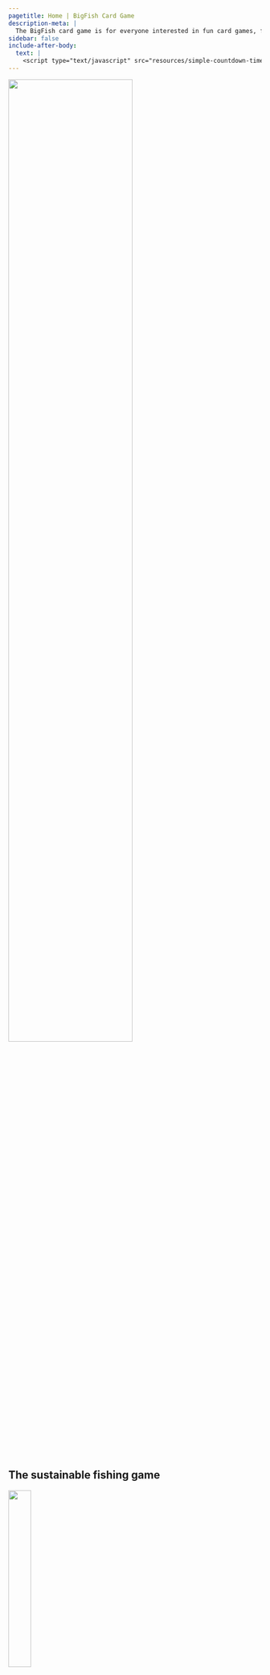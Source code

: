 ```yaml
---
pagetitle: Home | BigFish Card Game
description-meta: |
  The BigFish card game is for everyone interested in fun card games, fishing or marine life. Best for 2-5 players, suitable for ages 10+.
sidebar: false
include-after-body:
  text: |
    <script type="text/javascript" src="resources/simple-countdown-timer/dist/script.js"></script>
---
```


<!-- START SPECIAL BIGFISH BANNER SECTION -->
:::::: {.grid .justify-contents-evenly .align-items-center .column-screen .hero-img .hero-strip-homepage}
::: {.g-col-12 .g-col-md-6 .mx-4}
::: maintitle
<!-- # BigFish {.maintitle} -->
![](resources/images/BigFish_darkorange.png){width="70%"}
:::

::: new-subtitle
## The sustainable fishing game {.newsubtitle}
:::

<!-- style="font-size: 1.45em; -->
::: {.grid .justify-contents-evenly .align-items-center .text-center .new-banner-text .my-5}
::: {.g-col-6}
![](resources/icons/children-solid-orange.svg){width="30%"}

**Suitable for ages 10+**
:::

::: g-col-6
![](resources/icons/users-line-solid-orange.svg){width="30%"}

**Best for 2-5 players**
:::
:::
:::

::: {.g-col-12 .g-col-md-6 .text-center}
![](resources/images/Bigfish-logo.png){width="75%"}
:::
::::::
<!-- END SPECIAL BIGFISH BANNER SECTION -->

<!-- sets default body text of whole page slightly larger -->
:::::::::::::: homepage-p

<!-- feature text grid -->
::::::::::: {.grid .column-screen .feature-text .spacer-3em style="--bs-columns: 1;"}
The BigFish card game is for everyone interested in fun card games, fishing or marine life.

To win the game you must find the best fishing strategy to collect points from catching fish, while keeping your fishing spot healthy and protected from natural disasters and other players. 
:::::::::::

<!-- feature images grid -->
:::::: {.grid .column-screen .justify-contents-evenly .align-items-center .spacer-2em}
::: {.g-col-6 .g-col-md-4 .m-1 .text-center .img-container}
![](resources/images/PlayingGame1a-cropped.jpg)
:::

::: {.g-col-6 .g-col-md-4 .m-1 .text-center .img-container}
![](resources/images/GameOnSand2Sm.jpg)
:::

::: {.g-col-12 .g-col-md-4 .m-1 .text-center .img-container}
![](resources/images/PlayingGame2.jpg)
:::
::::::

<!-- begin crowdfunding grid -->
:::::::::::: {.grid .column-screen .justify-contents-evenly .align-items-center .my-4 .my-xl-1}
<!-- first image column  -->
::::::::: {.g-col-12 .g-col-sm-12 .g-col-md-12 .g-col-xl-3 .text-center .img-container}
:::::: {.grid .m-1 .img-container}
::: {.g-col-12 .g-col-md-6 .g-col-xl-12 .img-container}
![](resources/images/PlayingGame4-16x9.jpg)
:::

::: {.g-col-12 .g-col-md-6 .g-col-xl-12 .img-container}
![](resources/images/ShelfishReefCard-16x9.jpg)
:::
::::::
<!-- end feature images grid -->
:::::::::

<!-- text column -->
::::::::: {.g-col-12 .g-col-sm-12 .g-col-md-12 .g-col-lg-12 .g-col-xl-6 .my-2 .mx-2 .mx-lg-3 .mx-xl-4 .mx-xxl-4 .text-center}
::: p
## Crowdfunding! {style="color: var(--bs-accent);"}
:::

Get your own copy of the game and support education on sustainable fishing and marine life. 

All proceeds from the crowdfunding campaign will go for outreach activities and developing the game further. We will aim to have the game available in shops, but this is not certain. Which means that **crowdfunding** is the best way to secure your own copy of the game and other great rewards. 

The campaign will launch on **September 15, 2024**.

[Crowdfunding page](https://bigfishcardgame.com){.btn .btn-secondary}
:::::::::

<!-- image column -->
::::::::: {.g-col-12 .g-col-sm-12 .g-col-md-12 .g-col-xl-3 .text-center .img-container}
:::::: {.grid .m-1 .img-container}
::: {.g-col-12 .g-col-md-6 .g-col-xl-12 .img-container}
![](resources/images/GameOnSandSm-16x9.jpg)
:::

::: {.g-col-12 .g-col-md-6 .g-col-xl-12 .img-container}
![](resources/images/WhaleCard-16x9.jpg)
:::
::::::
:::::::::
<!-- end crowdfunding grid -->
::::::::::::

<!-- begin timer grid -->
:::::: {.grid .column-screen .timerBox style="--bs-columns: 11;" .text-center .justify-contents-evenly .align-items-center .my-2 .mx-5}
::: {.g-col-4 .g-start-2 .g-start-md-1 .g-col-md-2 .mx-0 .px-0}
<h2 class="timertext" id="days">DD</h2>

### DAYS {.text-center .timerlabel .unlisted}
:::

::: {.g-col-1 .mx-0 .px-0}
<h2 class="timertext">:</h2>
:::

::: {.g-col-4 .g-col-md-2 .mx-0 .px-0}
<h2 class="timertext" id="hours">HH</h2>

### HOURS {.text-center .timerlabel .unlisted}
:::

::: {.g-col-1 .mx-0 .px-0 style="max-width: max(0px, calc((100vw - 768px)*999)); overflow: hidden;"}
<h2 class="timertext">:</h2>
:::

::: {.g-col-4 .g-start-2 .g-start-md-7 .g-col-md-2 .mx-0 .px-0}
<h2 class="timertext" id="minutes">MM</h2>

### MINS {.text-center .timerlabel .unlisted}
:::

::: {.g-col-1 .mx-0 .px-0}
<h2 class="timertext">:</h2>
:::

::: {.g-col-4 .g-col-md-2 .mx-0 .px-0}
<h2 class="timertext" id="seconds">SS</h2>

### SECS {.text-center .timerlabel .unlisted}
:::
<!-- end timer grid -->
::::::

<!-- subscribe to news section -->
::::::::::: {.grid .column-screen .spacer-1em .text-center style="--bs-columns: 1;"}
Would you like to be reminded about the crowdfunding launch? You can get the game, expansion pack, prints of amazing fish drawings signed by the artist, t-shirt and other prizes. Subscribe to our newsletter. You will get a max of one email per month and two reminders about the crowdfunding start. 

[Subscribe](https://forms.office.com/r/wVcaiUSxNF){.btn .btn-secondary}
:::::::::::


## Playing the game {.column-screen}

<!-- start flush grid -->
:::::::::::: {.grid .column-screen .justify-contents-evenly .align-items-center .my-3}
<!-- text column -->
::::::::: {.order-1 .g-col-12 .g-col-sm-12 .g-col-md-12 .g-col-lg-8 .g-col-xl-8 .g-col-xxl-8 .mx-2 .mx-lg-3 .mx-xl-4 .mx-xxl-5}

<!-- text section grid -->
:::::: {.grid .justify-contents-evenly .align-items-center}
<!-- mini-image column -->
::: {.g-col-12 .g-col-sm-4 .g-col-md-4 .g-col-lg-4 .mx-5 .mx-sm-1 .text-center .img-container}
![](resources/images/cooler-no-text.jpg){width="80%"}
:::

<!-- text-step column -->
::: {.g-col-12 .g-col-sm-8 .g-col-md-8 .g-col-lg-8 .mx-2 .mx-lg-3 .mx-xl-4 .mx-xxl-5 .img-container}
Big fish are worth more points than small fish, so players want to catch them. But the presence of big fish also allows players to draw new cards, spawn new fish and also grow them. The player has to find a balance between collecting points by catching fish and preserving big fish for good fishing opportunities in the future. 
:::

<!-- mini-image column -->
::: {.g-col-12 .g-col-sm-4 .g-col-md-4 .g-col-lg-4 .mx-5 .mx-sm-1 .text-center .img-container}
![](resources/images/cards/wild-cards/illegal-fishing.jpg){.image-card width="80%"}
:::

<!-- text-step column -->
::: {.g-col-12 .g-col-sm-8 .g-col-md-8 .g-col-lg-8 .mx-2 .mx-lg-3 .mx-xl-4 .mx-xxl-5 .img-container}
In addition to fishing, other natural and human-induced events occur throughout the game: fisheries research, poor water quality, citizen science, illegal fishing, ocean acidification, sea urchin arrival and others.
:::

<!-- mini-image column -->
::: {.g-col-12 .g-col-sm-4 .g-col-md-4 .g-col-lg-4 .mx-5 .mx-sm-1 .text-center .img-container}
![](resources/images/Bigfish-logo.png){width="80%"}
:::

<!-- text-step column -->
::: {.g-col-12 .g-col-sm-8 .g-col-md-8 .g-col-lg-8 .mx-2 .mx-lg-3 .mx-xl-4 .mx-xxl-5 .img-container}
These events create unpredictability and new challenges. Players can partly protect their fishing spots by finding the best game strategy. 
:::
<!-- end text section grid -->
::::::
<!-- end text column -->
:::::::::

<!-- button column -->
::: {.order-2 .order-lg-3 .g-col-12 .g-col-sm-12 .g-col-md-12 .g-col-lg-8 .g-col-xl-8 .g-col-xxl-8 .my-4 .mx-2 .mx-lg-3 .mx-xl-4 .mx-xxl-5 .text-center .img-container}
[Read the Rules](pages/rules.qmd){.btn .btn-secondary}
:::

<!-- image column  -->
::::::::: {.order-3 .order-lg-2 .g-col-12 .g-col-sm-12 .g-col-md-12 .g-col-lg-4 .g-col-xl-4 .g-col-xxl-4 .text-center .img-container}
![](resources/images/pretty-pics/RockyCape.jpg){width="100%"}
:::::::::
<!-- end flush grid -->
::::::::::::

## Main messages {.column-screen}

<!-- messages text grid -->
::::::::::: {.grid .column-screen .text-center .spacer-3em style="--bs-columns: 1;"}
<!-- To win the game you need a good strategy and luck. There is always an element of chance, but a good fisher and player knows how to get their luck. In this game you need to think about the long term strategy! The game has three main messages: -->

We developed the game because we love fun card games and we love the ocean. We also love big fish. 
:::::::::::

<!-- start flush grid -->
:::::::::::: {.grid .column-screen .justify-contents-evenly .align-items-center .my-3}
<!-- text column -->
::::::::: {.order-2 .g-col-12 .g-col-sm-12 .g-col-md-12 .g-col-lg-8 .g-col-xl-8 .g-col-xxl-8 .mx-2 .mx-lg-3 .mx-xl-4 .mx-xxl-5}
### 1. Big fish are important

Preserving the big fish in the oceans, lakes and rivers is important for fish reproduction and resilience, ecosystem balance, for the fun of fishing, or simply because big fish are beautiful.

### 2. Big fish are mostly gone

Due to commercial and recreational fishing, big fish have mostly vanished from oceans, rivers and lakes.

### 3. Big fish can return

Fish grow relatively fast and if we take the right actions, we can restore them within our lifetimes and enjoy their beauty and benefits again.
:::::::::

<!-- button column -->
::: {.order-3 .g-start-lg-5 .g-start-xl-5 .g-start-xxl-5 .g-col-12 .g-col-sm-12 .g-col-md-12 .g-col-lg-8 .g-col-xl-8 .g-col-xxl-8 .my-4 .mx-2 .mx-lg-3 .mx-xl-4 .mx-xxl-5 .text-center .img-container}
[Explore the Science](pages/wildcards.qmd){.btn .btn-secondary}
:::

<!-- image column  -->
::::::::: {.order-1 .g-col-12 .g-col-sm-12 .g-col-md-12 .g-col-lg-4 .g-col-xl-4 .g-col-xxl-4 .text-center .img-container}
![](resources/images/pretty-pics/flathead-small.jpg)
:::::::::
<!-- end flush grid -->
::::::::::::

<!-- begin Who We Are grid -->
:::::::::::: {.grid .justify-contents-evenly .align-items-center .spacer-5rem .column-screen}
::::::::: {.g-col-12 .g-col-md-8 .g-col-lg-8 .mx-1 .mx-sm-2 .mx-md-3 .mx-xl-4}
## Who we are {#sec-about style="margin-top: 0.5em;"}

This game has been developed by the Institute of Marine and Antarctic Sciences, University of Tasmania team, led by Matt Testoni, Asta Audzijonyte and Amy Coghlan. All artwork is original and produced by Amy Coghlan (drawings), Matt Testoni (photos, design) and Stacey McCormack (design).

Game testing, advice, interesting facts and many other details have been provided by many researchers, naturalists, students, friends, anglers, divers and game enthusiasts. Thank you.

::: text-center
[Contact us](mailto:info@fishsizeproject.org){.h3 .btn .btn-secondary}
:::
:::::::::

::::::::: {.g-col-12 .g-col-md-4 .g-col-lg-4 .text-center}
:::::: {.grid .m-1 .img-container}
::: {.g-col-6 .g-col-sm-3 .g-col-md-12 .g-col-lg-6 .img-container}
![](resources/images/matt.png){.headshot} 
:::

::: {.g-col-6 .g-col-sm-3 .g-col-md-12 .g-col-lg-6 .img-container}
![](resources/images/amy.jpg){.headshot} 
:::

::: {.g-col-6 .g-col-sm-3 .g-col-md-12 .g-col-lg-6 .img-container}
![](resources/images/asta.jpg){.headshot} 
:::

::: {.g-col-6 .g-col-sm-3 .g-col-md-12 .g-col-lg-6 .img-container}
![](resources/images/pretty-pics/blue-Grouper-1-small.jpg){.headshot} 
:::
::::::
:::::::::
<!-- end who we are grid -->
::::::::::::

## Supporters {.column-screen}

:::::: {.grid .column-screen .justify-contents-evenly .align-items-center .py-4 .mx-1 .mx-sm-2 .mx-md-3 .mx-xl-4}
::: {.g-col-12 .g-col-sm-6 .text-center .img-container .px-1 style="font-size: 1.5em;"}
*Pew Fellowship in Marine Conservation*
:::

::: {.g-col-12 .g-col-sm-6 .text-center .px-1 .img-container}
![](resources/images/CMS.png)
:::

::: {.g-col-12 .text-center}
**You can support the game** by pledging on our crowdfunding or by contacting us. 

If you would like to sponsor a card, representing your organisation or initiative, get in touch and we will discuss. We will only include cards that are truly important for sustainable fisheries and marine ecosystems. 

<!-- If you would like to learn more about our work, adapt the game to your ecosystem, apply the game to your teaching or support our work please contact us at [info\@fishsizeproject.org](mailto:info@fishsizeproject.org). -->
:::

::: {.g-col-12 .g-col-lg-6 .text-center}
[Pledge](pages/how-to-buy.qmd){.btn .btn-secondary}
:::

::: {.g-col-12 .g-col-lg-6 .text-center}
[Contact us](mailto:info@fishsizeproject.org){.btn .btn-secondary}
:::
::::::



::::::::::::::
